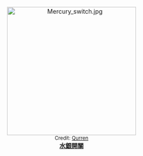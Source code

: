 <center>[[File:Mercury_switch.jpg|300px]]<br> 
<small>Credit: [[commons:User:Qurren|Qurren]]</small><br>'''[[水銀開關|水銀開關]]'''</center>